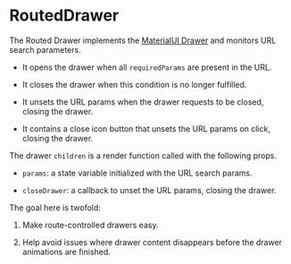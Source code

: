 

<Meta of={meta} />

# RoutedDrawer

The Routed Drawer implements the [MaterialUI Drawer](https://mui.com/material-ui/react-drawer/) and monitors URL search parameters.

- It opens the drawer when all `requiredParams` are present in the URL.

- It closes the drawer when this condition is no longer fulfilled.

- It unsets the URL params when the drawer requests to be closed, closing the drawer.

- It contains a close icon button that unsets the URL params on click, closing the drawer.

The drawer `children` is a render function called with the following props.

- `params`: a state variable initialized with the URL search params.

- `closeDrawer`: a callback to unset the URL params, closing the drawer.

The goal here is twofold:

1. Make route-controlled drawers easy.

2. Help avoid issues where drawer content disappears before the drawer animations are finished.
